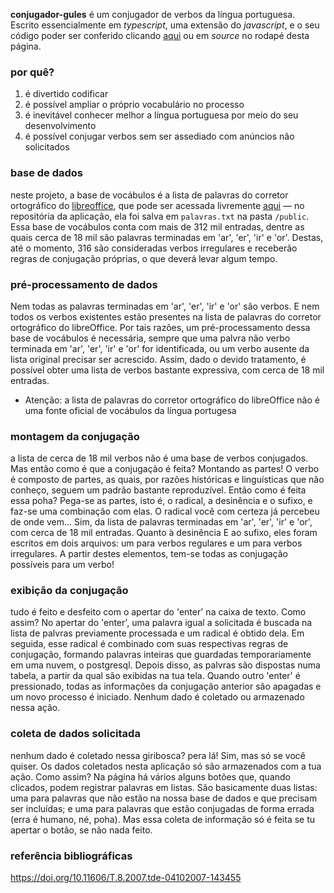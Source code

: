 **conjugador-gules**
é um conjugador de verbos da língua portuguesa. Escrito essencialmente em 
_typescript_, uma extensão do _javascript_, e o seu código poder ser
conferido clicando [aqui](https://github.com/renribsilva/conjugador) ou em _source_
no rodapé desta página.

### por quê?

1. é divertido codificar
2. é possível ampliar o próprio vocabulário no processo
3. é inevitável conhecer melhor a língua portuguesa por meio do seu desenvolvimento
4. é possível conjugar verbos sem ser assediado com anúncios não solicitados

### base de dados

neste projeto, a base de vocábulos é a lista de palavras do corretor 
ortográfico do [libreoffice](https://pt-br.libreoffice.org/), que pode ser acessada
livremente [aqui](https://cgit.freedesktop.org/libreoffice/dictionaries/plain/pt_BR/pt_BR.dic)
— no repositória da aplicação, ela foi salva em `palavras.txt` na pasta `/public`.
Essa base de vocábulos conta com mais de 312 mil entradas, dentre as quais
cerca de 18 mil são palavras terminadas em 'ar', 'er', 'ir' e 'or'. 
Destas, até o momento, 316 são consideradas verbos irregulares e receberão 
regras de conjugação próprias, o que deverá levar algum tempo.

### pré-processamento de dados

Nem todas as palavras terminadas em 'ar', 'er', 'ir' e 'or' são verbos. E nem todos os
verbos existentes estão presentes na lista de palavras do corretor ortográfico do
libreOffice. Por tais razões, um pré-processamento dessa base de vocábulos é necessária, 
sempre que uma palvra não verbo terminada em 'ar', 'er', 'ir' e 'or' for identificada, 
ou um verbo ausente da lista original precisar ser acrescido. Assim, dado o devido 
tratamento, é possível obter uma lista de verbos bastante expressiva, com cerca de
18 mil entradas.

* Atenção: a lista de palavras do corretor ortográfico do libreOffice não é uma 
fonte oficial de vocábulos da língua portugesa

### montagem da conjugação

a lista de cerca de 18 mil verbos não é uma base de verbos conjugados. Mas então
como é que a conjugação é feita? Montando as partes! O verbo é composto de partes, as
quais, por razões históricas e linguísticas que não conheço, seguem um padrão bastante
reproduzível. Então como é feita essa poha? Pega-se as partes, isto é, o radical, a
desinência e o sufixo, e faz-se uma combinação com elas. O radical você
com certeza já percebeu de onde vem... Sim, da lista de palavras terminadas
em 'ar', 'er', 'ir' e 'or', com cerca de 18 mil entradas. Quanto à desinência E
ao sufixo, eles foram escritos em dois arquivos: um para verbos regulares e um
para verbos irregulares. A partir destes elementos, tem-se todas as conjugação 
possíveis para um verbo!

### exibição da conjugação

tudo é feito e desfeito com o apertar do 'enter' na caixa de texto. Como assim?
No apertar do 'enter', uma palavra igual a solicitada é buscada na lista de palvras
previamente processada e um radical é obtido dela.
Em seguida, esse radical é combinado com suas respectivas regras de conjugação, formando 
palavras inteiras que guardadas temporariamente em uma
nuvem, o postgresql. Depois disso, as palvras são dispostas numa tabela, a partir
da qual são exibidas na tua tela.
Quando outro 'enter' é pressionado, todas as informações da conjugação anterior
são apagadas e um novo processo é iniciado. Nenhum dado é coletado ou armazenado nessa ação. 

### coleta de dados solicitada

nenhum dado é coletado nessa giribosca? pera lá! Sim, mas só se você quiser. Os dados coletados nesta aplicação só são armazenados
com a tua ação. Como assim? Na página há vários alguns botões que, quando clicados, 
podem registrar palavras em listas. São basicamente duas listas: uma para palavras que 
não estão na nossa base de dados e que precisam ser incluídas; e uma para palavras que estão
conjugadas de forma errada (erra é humano, né, poha). Mas essa coleta de informação só é feita
se tu apertar o botão, se não nada feito.

### referência bibliográficas

https://doi.org/10.11606/T.8.2007.tde-04102007-143455